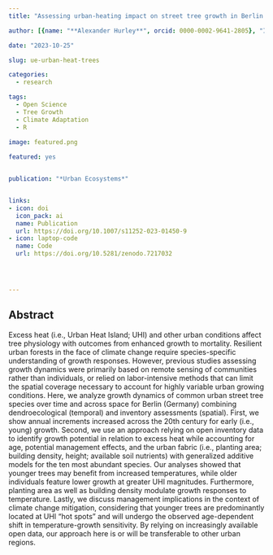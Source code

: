 ```yaml
---
title: "Assessing urban-heating impact on street tree growth in Berlin with open inventory and environmental data"

author: [{name: "**Alexander Hurley**", orcid: 0000-0002-9641-2805}, "Ingo Heinrich"]

date: "2023-10-25"

slug: ue-urban-heat-trees

categories: 
  - research

tags: 
  - Open Science
  - Tree Growth
  - Climate Adaptation
  - R
  
image: featured.png

featured: yes


publication: "*Urban Ecosystems*"


links:
- icon: doi
  icon_pack: ai
  name: Publication
  url: https://doi.org/10.1007/s11252-023-01450-9
- icon: laptop-code
  name: Code
  url: https://doi.org/10.5281/zenodo.7217032




---
```


## Abstract


Excess heat (i.e., Urban Heat Island; UHI) and other urban conditions affect tree physiology with outcomes from enhanced growth to mortality. Resilient urban forests in the face of climate change require species-specific understanding of growth responses. However, previous studies assessing growth dynamics were primarily based on remote sensing of communities rather than individuals, or relied on labor-intensive methods that can limit the spatial coverage necessary to account for highly variable urban growing conditions. Here, we analyze growth dynamics of common urban street tree species over time and across space for Berlin (Germany) combining dendroecological (temporal) and inventory assessments (spatial). First, we show annual increments increased across the 20th century for early (i.e., young) growth. Second, we use an approach relying on open inventory data to identify growth potential in relation to excess heat while accounting for age, potential management effects, and the urban fabric (i.e., planting area; building density, height; available soil nutrients) with generalized additive models for the ten most abundant species. Our analyses showed that younger trees may benefit from increased temperatures, while older individuals feature lower growth at greater UHI magnitudes. Furthermore, planting area as well as building density modulate growth responses to temperature. Lastly, we discuss management implications in the context of climate change mitigation, considering that younger trees are predominantly located at UHI “hot spots” and will undergo the observed age-dependent shift in temperature-growth sensitivity. By relying on increasingly available open data, our approach here is or will be transferable to other urban regions.